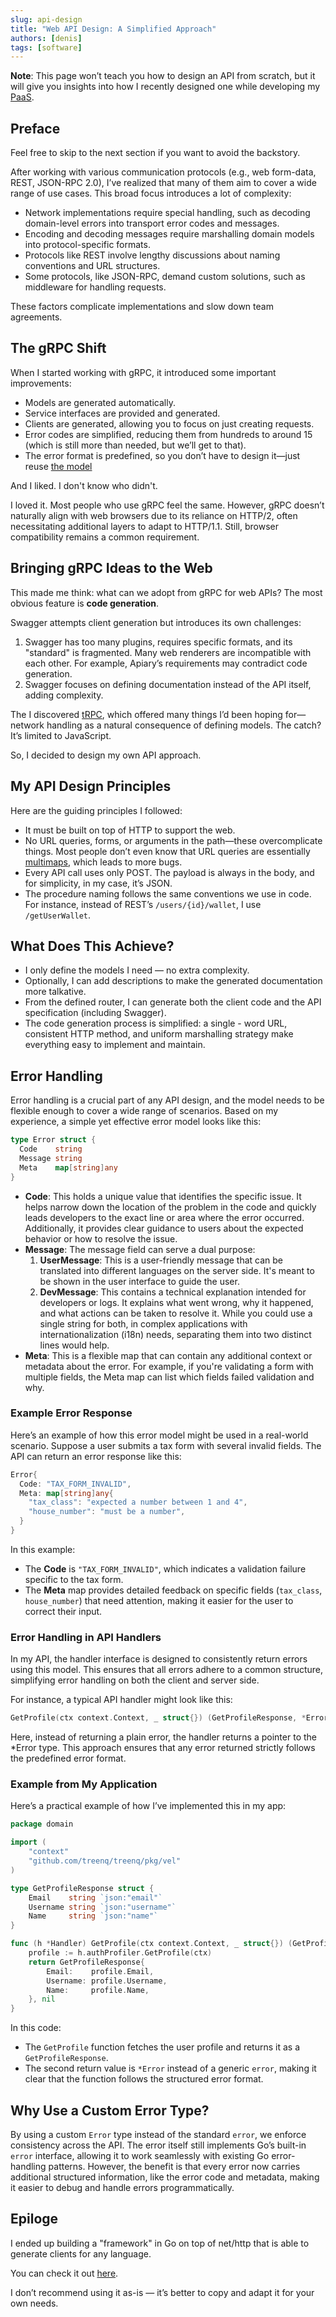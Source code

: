 ```yaml
---
slug: api-design
title: "Web API Design: A Simplified Approach"
authors: [denis]
tags: [software]
---
```


__Note__: This page won’t teach you how to design an API from scratch, but it will give you insights into how I recently designed one while developing my [PaaS](https://github.com/treenq/treenq).

<!--truncate-->

## Preface

Feel free to skip to the next section if you want to avoid the backstory.

After working with various communication protocols (e.g., web form-data, REST, JSON-RPC 2.0), I’ve realized that many of them aim to cover a wide range of use cases. This broad focus introduces a lot of complexity:

- Network implementations require special handling, such as decoding domain-level errors into transport error codes and messages.
- Encoding and decoding messages require marshalling domain models into protocol-specific formats.
- Protocols like REST involve lengthy discussions about naming conventions and URL structures.
- Some protocols, like JSON-RPC, demand custom solutions, such as middleware for handling requests.

These factors complicate implementations and slow down team agreements.

## The gRPC Shift

When I started working with gRPC, it introduced some important improvements:

- Models are generated automatically.
- Service interfaces are provided and generated.
- Clients are generated, allowing you to focus on just creating requests.
- Error codes are simplified, reducing them from hundreds to around 15 (which is still more than needed, but we’ll get to that).
- The error format is predefined, so you don’t have to design it—just reuse [the model](https://cloud.google.com/apis/design/errors)

And I liked. I don't know who didn't.

I loved it. Most people who use gRPC feel the same.
However, gRPC doesn’t naturally align with web browsers due to its reliance on HTTP/2, often necessitating additional layers to adapt to HTTP/1.1. 
Still, browser compatibility remains a common requirement.

## Bringing gRPC Ideas to the Web

This made me think: what can we adopt from gRPC for web APIs? The most obvious feature is __code generation__.

Swagger attempts client generation but introduces its own challenges:
1. Swagger has too many plugins, requires specific formats, and its "standard" is fragmented. Many web renderers are incompatible with each other. For example, Apiary’s requirements may contradict code generation.
2. Swagger focuses on defining documentation instead of the API itself, adding complexity.

The I discovered [tRPC](https://trpc.io/docs/quickstart), which offered many things I’d been hoping for—network handling as a natural consequence of defining models. 
The catch? It’s limited to JavaScript.

So, I decided to design my own API approach.

## My API Design Principles

Here are the guiding principles I followed:

- It must be built on top of HTTP to support the web.
- No URL queries, forms, or arguments in the path—these overcomplicate things. Most people don’t even know that URL queries are essentially [multimaps](https://en.wikipedia.org/wiki/Multimap), which leads to more bugs.
- Every API call uses only POST. The payload is always in the body, and for simplicity, in my case, it’s JSON.
- The procedure naming follows the same conventions we use in code. For instance, instead of REST’s `/users/{id}/wallet`, I use `/getUserWallet`.

## What Does This Achieve?

- I only define the models I need — no extra complexity.
- Optionally, I can add descriptions to make the generated documentation more talkative.
- From the defined router, I can generate both the client code and the API specification (including Swagger).
- The code generation process is simplified: a single - word URL, consistent HTTP method, and uniform marshalling strategy make everything easy to implement and maintain.

## Error Handling

Error handling is a crucial part of any API design, and the model needs to be flexible enough to cover a wide range of scenarios. 
Based on my experience, a simple yet effective error model looks like this:

```go
type Error struct {
  Code    string
  Message string
  Meta    map[string]any
}
```

- __Code__: This holds a unique value that identifies the specific issue. 
It helps narrow down the location of the problem in the code and quickly leads developers to the exact line or area where the error occurred. Additionally, it provides clear guidance to users about the expected behavior or how to resolve the issue.
- __Message__: The message field can serve a dual purpose:
  1. __UserMessage__: This is a user-friendly message that can be translated into different languages on the server side. It's meant to be shown in the user interface to guide the user.
  2. __DevMessage__: This contains a technical explanation intended for developers or logs. It explains what went wrong, why it happened, and what actions can be taken to resolve it.
While you could use a single string for both, in complex applications with internationalization (i18n) needs, separating them into two distinct lines would help.
- __Meta__: This is a flexible map that can contain any additional context or metadata about the error. For example, if you're validating a form with multiple fields, the Meta map can list which fields failed validation and why.

### Example Error Response

Here’s an example of how this error model might be used in a real-world scenario. Suppose a user submits a tax form with several invalid fields. The API can return an error response like this:
```go
Error{
  Code: "TAX_FORM_INVALID",
  Meta: map[string]any{
    "tax_class": "expected a number between 1 and 4",
    "house_number": "must be a number",
  }
}
```

In this example:
- The __Code__ is `"TAX_FORM_INVALID"`, which indicates a validation failure specific to the tax form.
- The __Meta__ map provides detailed feedback on specific fields (`tax_class`, `house_number`) that need attention, making it easier for the user to correct their input.


### Error Handling in API Handlers

In my API, the handler interface is designed to consistently return errors using this model. 
This ensures that all errors adhere to a common structure, simplifying error handling on both the client and server side.

For instance, a typical API handler might look like this:
```go
GetProfile(ctx context.Context, _ struct{}) (GetProfileResponse, *Error)
```

Here, instead of returning a plain error, the handler returns a pointer to the *Error type. 
This approach ensures that any error returned strictly follows the predefined error format.

### Example from My Application

Here’s a practical example of how I’ve implemented this in my app:
```go
package domain

import (
    "context"
    "github.com/treenq/treenq/pkg/vel"
)

type GetProfileResponse struct {
    Email    string `json:"email"`
    Username string `json:"username"`
    Name     string `json:"name"`
}

func (h *Handler) GetProfile(ctx context.Context, _ struct{}) (GetProfileResponse, *vel.Error) {
    profile := h.authProfiler.GetProfile(ctx)
    return GetProfileResponse{
        Email:    profile.Email,
        Username: profile.Username,
        Name:     profile.Name,
    }, nil
}
```

In this code:
- The `GetProfile` function fetches the user profile and returns it as a `GetProfileResponse`.
- The second return value is `*Error` instead of a generic `error`, making it clear that the function follows the structured error format.

## Why Use a Custom Error Type?

By using a custom `Error` type instead of the standard `error`, we enforce consistency across the API. 
The error itself still implements Go’s built-in `error` interface, allowing it to work seamlessly with existing Go error-handling patterns. 
However, the benefit is that every error now carries additional structured information, like the error code and metadata, making it easier to debug and handle errors programmatically.

## Epiloge

I ended up building a "framework" in Go on top of net/http that is able to generate clients for any language.

You can check it out [here](https://github.com/treenq/treenq/blob/main/pkg/vel/router.go). 

I don’t recommend using it as-is — it’s better to copy and adapt it for your own needs.
